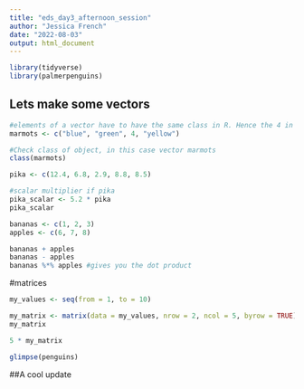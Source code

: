 ```yaml
---
title: "eds_day3_afternoon_session"
author: "Jessica French"
date: "2022-08-03"
output: html_document
---
```


```r

library(tidyverse)
library(palmerpenguins)

```

## Lets make some vectors

```r
#elements of a vector have to have the same class in R. Hence the 4 in quotes
marmots <- c("blue", "green", 4, "yellow")

#Check class of object, in this case vector marmots
class(marmots)
```

```r
pika <- c(12.4, 6.8, 2.9, 8.8, 8.5)

#scalar multiplier if pika
pika_scalar <- 5.2 * pika
pika_scalar
```

```r
bananas <- c(1, 2, 3)
apples <- c(6, 7, 8)

bananas + apples
bananas - apples 
bananas %*% apples #gives you the dot product
```

#matrices

```r
my_values <- seq(from = 1, to = 10)

my_matrix <- matrix(data = my_values, nrow = 2, ncol = 5, byrow = TRUE)
my_matrix

5 * my_matrix
```
```r
glimpse(penguins)
```
##A cool update




